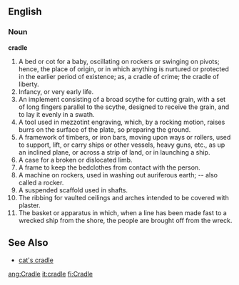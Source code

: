 ==English==

===Noun===

'''cradle'''

#A bed or cot for a baby, oscillating on rockers or swinging on pivots; hence, the place of origin, or in which anything is nurtured or protected in the earlier period of existence; as, a cradle of crime; the cradle of liberty.
#Infancy, or very early life.
#An implement consisting of a broad scythe for cutting grain, with a set of long fingers parallel to the scythe, designed to receive the grain, and to lay it evenly in a swath.
#A tool used in mezzotint engraving, which, by a rocking motion, raises burrs on the surface of the plate, so preparing the ground.
#A framework of timbers, or iron bars, moving upon ways or rollers, used to support, lift, or carry ships or other vessels, heavy guns, etc., as up an inclined plane, or across a strip of land, or in launching a ship.
#A case for a broken or dislocated limb.
#A frame to keep the bedclothes from contact with the person.
#A machine on rockers, used in washing out auriferous earth; -- also called a rocker.
#A suspended scaffold used in shafts.
#The ribbing for vaulted ceilings and arches intended to be covered with plaster.
#The basket or apparatus in which, when a line has been made fast to a wrecked ship from the shore, the people are brought off from the wreck.

==See Also==
* [[cat's cradle]]

[[ang:Cradle]]
[[it:cradle]]
[[fi:Cradle]]